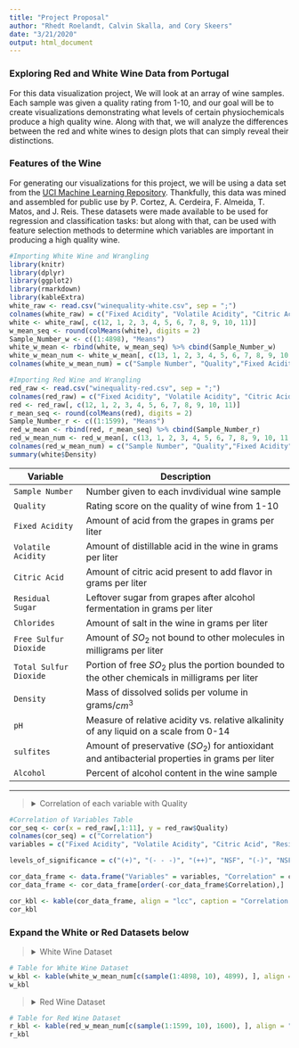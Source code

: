 ---
title: "Project Proposal"
author: "Rhedt Roelandt, Calvin Skalla, and Cory Skeers"
date: "3/21/2020"
output: html_document
---
### Exploring Red and White Wine Data from Portugal
For this data visualization project, We will look at an array of wine samples. 
Each sample was given a quality rating from 1-10, and our goal will be to create visualizations demonstrating what levels of certain physiochemicals produce a high quality wine. Along with that, we will analyze the differences between the red and white wines to design plots that can simply reveal their distinctions. 
  
### Features of the Wine
For generating our visualizations for this project, we will be using a data set from the [UCI Machine Learning Repository](https://archive.ics.uci.edu/ml/datasets/Wine+Quality). Thankfully, this data was mined and assembled for public use by P. Cortez, A. Cerdeira, F. Almeida, T. Matos, and J. Reis. These datasets were made available to be used for regression and classification tasks: but along with that, can be used with feature selection methods to determine which variables are important in producing a high quality wine.
  
```{r, echo=FALSE, message=FALSE}
#Importing White Wine and Wrangling
library(knitr)
library(dplyr)
library(ggplot2)
library(rmarkdown)
library(kableExtra)
white_raw <- read.csv("winequality-white.csv", sep = ";")
colnames(white_raw) = c("Fixed Acidity", "Volatile Acidity", "Citric Acid", "Residual Sugar", "Chlorides", "Free Sulfur Dioxide", "Total Sulfur Dioxide", "Density", "pH", "Sulfites", "Alcohol", "Quality")
white <- white_raw[, c(12, 1, 2, 3, 4, 5, 6, 7, 8, 9, 10, 11)]
w_mean_seq <- round(colMeans(white), digits = 2)
Sample_Number_w <- c((1:4898), "Means")
white_w_mean <- rbind(white, w_mean_seq) %>% cbind(Sample_Number_w) 
white_w_mean_num <- white_w_mean[, c(13, 1, 2, 3, 4, 5, 6, 7, 8, 9, 10, 11, 12)]
colnames(white_w_mean_num) = c("Sample Number", "Quality","Fixed Acidity", "Volatile Acidity", "Citric Acid", "Residual Sugar", "Chlorides", "Free Sulfur Dioxide", "Total Sulfur Dioxide", "Density", "pH", "Sulfites", "Alcohol")
```

```{r, include=FALSE, message=FALSE}
#Importing Red Wine and Wrangling
red_raw <- read.csv("winequality-red.csv", sep = ";")
colnames(red_raw) = c("Fixed Acidity", "Volatile Acidity", "Citric Acid", "Residual Sugar", "Chlorides", "Free Sulfur Dioxide", "Total Sulfur Dioxide", "Density", "pH", "Sulfites", "Alcohol", "Quality")
red <- red_raw[, c(12, 1, 2, 3, 4, 5, 6, 7, 8, 9, 10, 11)]
r_mean_seq <- round(colMeans(red), digits = 2)
Sample_Number_r <- c((1:1599), "Means")
red_w_mean <- rbind(red, r_mean_seq) %>% cbind(Sample_Number_r)
red_w_mean_num <- red_w_mean[, c(13, 1, 2, 3, 4, 5, 6, 7, 8, 9, 10, 11, 12)]
colnames(red_w_mean_num) = c("Sample Number", "Quality","Fixed Acidity", "Volatile Acidity", "Citric Acid", "Residual Sugar", "Chlorides", "Free Sulfur Dioxide", "Total Sulfur Dioxide", "Density", "pH", "Sulfites", "Alcohol")
summary(white$Density)
```
    
Variable               Description
--------               -----------
`Sample Number`        Number given to each invdividual wine sample
`Quality`              Rating score on the quality of wine from 1-10
`Fixed Acidity`        Amount of acid from the grapes in grams per liter
`Volatile Acidity`     Amount of distillable acid in the wine in grams per liter
`Citric Acid`          Amount of citric acid present to add flavor in grams per liter
`Residual Sugar`       Leftover sugar from grapes after alcohol fermentation in grams per liter
`Chlorides`            Amount of salt in the wine in grams per liter
`Free Sulfur Dioxide`  Amount of $SO_2$ not bound to other molecules in milligrams per liter
`Total Sulfur Dioxide` Portion of free $SO_2$ plus the portion bounded to the other chemicals in milligrams per liter
`Density`              Mass of dissolved solids per volume in grams/$cm^3$ 
`pH`                   Measure of relative acidity vs. relative alkalinity of any liquid on a scale from 0-14
`sulfites`             Amount of preservative ($SO_2$) for antioxidant and antibacterial properties in grams per liter
`Alcohol`              Percent of alcohol content in the wine sample
--------               ------------
***

> <details>
  <summary> Correlation of each variable with Quality </summary>
```{r, echo=FALSE, message=FALSE}
#Correlation of Variables Table
cor_seq <- cor(x = red_raw[,1:11], y = red_raw$Quality)
colnames(cor_seq) = c("Correlation")
variables = c("Fixed Acidity", "Volatile Acidity", "Citric Acid", "Residual Sugar", "Chlorides", "Free Sulfur Dioxide", "Total Sulfur Dioxide", "Density", "pH", "Sulfites", "Alcohol")

levels_of_significance = c("(+)", "(- - -)", "(++)", "NSF", "(-)", "NSF", "(-)", "(-)", "NSF", "(++)", "(+++)")

cor_data_frame <- data.frame("Variables" = variables, "Correlation" = cor_seq, "Significance" = levels_of_significance)
cor_data_frame <- cor_data_frame[order(-cor_data_frame$Correlation),]

cor_kbl <- kable(cor_data_frame, align = "lcc", caption = "Correlation of each variable with Quality", row.names = F) %>% kable_styling(bootstrap_options = c("striped", "hover", "condensed", "responsive", fixed_thead = T), full_width = F) %>% row_spec(11, hline_after = T) %>% footnote(number = c("(+) refers to having a positive correlation with quality", "NSF refers to not having a sufficient correlation with quality", "(-) refers to having negative correlation with quality"))
cor_kbl
```
</details>

### Expand the White or Red Datasets below
> <details>
  <summary> White Wine Dataset </summary>
```{r, echo=FALSE, message=FALSE, eval=TRUE}
# Table for White Wine Dataset
w_kbl <- kable(white_w_mean_num[c(sample(1:4898, 10), 4899), ], align = "lllcccccccrr", caption = "White Wine Quality Dataset", row.names = F) %>% kable_styling(bootstrap_options = c("striped", "hover", "condensed", "responsive", fixed_thead = T)) %>% column_spec(2, bold = T, border_right = T, border_left = T, background = "yellow") %>% row_spec(11, bold = T, color = "white", background = "black", hline_after = T)  %>% footnote(symbol = c("10 random white wines chosen from the 4898 samples with the means of the dataset calculated at the bottom"))
w_kbl
```
</details>

> <details>
  <summary> Red Wine Dataset </summary>
```{r, echo=FALSE, message=FALSE}
# Table for Red Wine Dataset
r_kbl <- kable(red_w_mean_num[c(sample(1:1599, 10), 1600), ], align = "lllcccccccrr", caption = "Red Wine Quality Dataset", row.names = F) %>% kable_styling(bootstrap_options = c("striped", "hover", "condensed", "responsive", fixed_thead = T)) %>% column_spec(2, bold = T, border_right = T, border_left = T, background = "yellow") %>% row_spec(11, bold = T, color = "white", background = "black", hline_after = T)  %>% footnote(symbol = c("10 random red wines chosen from the 1599 samples with the means of the dataset calculated at the bottom"))
r_kbl
```
</details>
